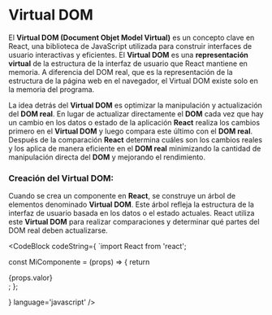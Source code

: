 
# Virtual DOM

El **Virtual DOM (Document Objet Model Virtual)** es un concepto clave en React, una biblioteca de JavaScript utilizada para construir interfaces de usuario interactivas 
y eficientes. El **Virtual DOM** es una **representación virtual** de la estructura de la interfaz de usuario que React mantiene en memoria. 
A diferencia del DOM real, que es la representación de la estructura de la página web en el navegador, el Virtual DOM existe solo en la memoria del programa.

La idea detrás del **Virtual DOM** es optimizar la manipulación y actualización del **DOM real**. En lugar de actualizar directamente el **DOM** cada vez que hay un cambio 
en los datos o estado de la aplicación **React** realiza los cambios primero en el **Virtual DOM** y luego compara este último con el **DOM real**. 
Después de la comparación **React** determina cuáles son los cambios reales y los aplica de manera eficiente en el **DOM real** minimizando la cantidad de manipulación directa 
del **DOM** y mejorando el rendimiento.

###  Creación del Virtual DOM:

Cuando se crea un componente en **React**, se construye un árbol de elementos denominado **Virtual DOM**. Este árbol refleja la estructura de la interfaz de usuario basada 
en los datos o el estado actuales. React utiliza este **Virtual DOM** para realizar comparaciones y determinar qué partes del DOM real deben actualizarse.

<CodeBlock
  codeString={
`import React from 'react';

const MiComponente = (props) => {
  return <div>{props.valor}</div>;
};

  } 
  language='javascript'
/>